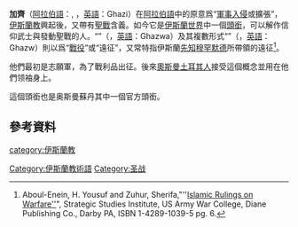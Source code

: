 '''加齊'''（[[阿拉伯語|阿拉伯語]]：{{rtl-lang|ar|غازي}}, {{transl|ar|''ġāzī''}}，[[英語|英語]]：Ghazi）在[[阿拉伯語|阿拉伯語]]中的原意爲“[[軍事|軍事]][[入侵|入侵]]或擴張”，[[伊斯蘭教|伊斯蘭教]]興起後，又帶有[[吉哈德|聖戰]]含義。如今它是[[伊斯蘭世界|伊斯蘭世界]]中一個[[頭銜|頭銜]]，可以解作信仰武士與發動聖戰的人。“{{rtl-lang|ar|غزوة}}”（{{transl|ar|''ġazwah''}}，[[英語|英語]]：Ghazwa）及其複數形式“{{rtl-lang|ar|غزو}}”（{{transl|ar|''ġazw''}}，[[英語|英語]]：Ghazw）則以爲“[[戰役|戰役]]”或“遠征”，又常特指伊斯蘭[[先知|先知]][[穆罕默德|穆罕默德]]所帶領的遠征<ref>Aboul-Enein, H. Yousuf and Zuhur, Sherifa,"''[http://books.google.com/books?vid=ISBN1428910395&id=5F-JEmNr9yUC&printsec=frontcover Islamic Rulings on Warfare'']", Strategic Studies Institute, US Army War College, Diane Publishing Co., Darby PA, ISBN 1-4289-1039-5 pg. 6.</ref>。

他們最初是志願軍，為了戰利品出征。後來[[奧斯曼土耳其人|奧斯曼土耳其人]]接受這個概念並用在他們领袖身上。

這個頭銜也是奥斯曼蘇丹其中一個官方頭銜。

==參考資料==
{{Reflist}}

[[category:伊斯蘭教|category:伊斯蘭教]]
[[Category:伊斯蘭教術語|Category:伊斯蘭教術語]]
[[Category:圣战|Category:圣战]]